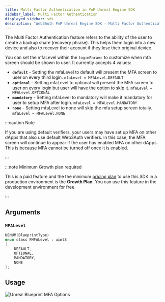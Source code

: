 ```yaml
---
title: Multi Factor Authentication in PnP Unreal Engine SDK
sidebar_label: Multi Factor Authentication
displayed_sidebar: sdk
description: "Web3Auth PnP Unreal Engine SDK - Multi Factor Authentication | Documentation - Web3Auth"
---
```


The Multi Factor Authentication feature refers to the ability of the user to create a backup share (recovery phrase). This helps them login into a new
device and also to recover their account if they lose their original device.

You can set the mfaLevel within the `loginParams` to customize when mfa screen should be shown to user. It currently accepts 4 values:

- **`default`** - Setting the mfaLevel to default will present the MFA screen to user on every third login. `mfaLevel = MFALevel.DEFAULT`
- **`optional`** - Setting mfaLevel to optional will present the MFA screen to user on every login but user will have the option to skip it.
  `mfaLevel = MFALevel.OPTIONAL`
- **`mandatory`** - Setting mfaLevel to mandatory will make it mandatory for user to setup MFA after login. `mfaLevel = MFALevel.MANDATORY`
- **`none`** - Setting mfaLevel to none will skip the mfa setup screen totally. `mfaLevel = MFALevel.NONE`

:::caution Note

If you are using default verifiers, your users may have set up MFA on other dApps that also use default Web3Auth verifiers. In this case, the MFA
screen will continue to appear if the user has enabled MFA on other dApps. This is because MFA cannot be turned off once it is enabled.

:::

:::note Minimum Growth plan required

This is a paid feature and the the minimum [pricing plan](https://web3auth.io/pricing.html) to use this SDK in a production environment is the
**Growth Plan**. You can use this feature in the development environment for free.

:::

## Arguments

### `MFALevel`

```c
UENUM(BlueprintType)
enum class FMFALevel : uint8
{
	DEFAULT,
	OPTIONAL,
	MANDATORY,
	NONE
};
```

## Usage

![Unreal Blueprint MFA Options](/content-hub/sdk/unreal/mfa.png)
